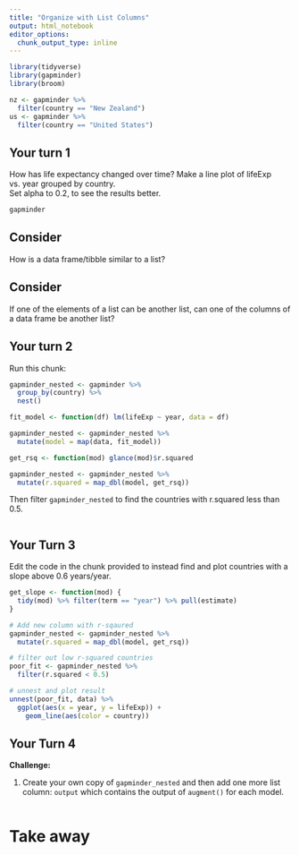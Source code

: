 ```yaml
---
title: "Organize with List Columns"
output: html_notebook
editor_options: 
  chunk_output_type: inline
---
```


<!-- This file by Charlotte Wickham is licensed under a Creative Commons Attribution 4.0 International License, adapted from the orignal work at https://github.com/rstudio/master-the-tidyverse by RStudio. -->

```r
library(tidyverse)
library(gapminder)
library(broom)

nz <- gapminder %>%
  filter(country == "New Zealand")
us <- gapminder %>%
  filter(country == "United States")
```

## Your turn 1

How has life expectancy changed over time?
Make a line plot of lifeExp vs. year grouped by country.  
Set alpha to 0.2, to see the results better.

```r
gapminder


```

## Consider

How is a data frame/tibble similar to a list?

## Consider

If one of the elements of a list can be another list,
can one of the columns of a data frame be another list?

## Your turn 2

Run this chunk:
```r
gapminder_nested <- gapminder %>%
  group_by(country) %>%
  nest()

fit_model <- function(df) lm(lifeExp ~ year, data = df)

gapminder_nested <- gapminder_nested %>% 
  mutate(model = map(data, fit_model))

get_rsq <- function(mod) glance(mod)$r.squared

gapminder_nested <- gapminder_nested %>% 
  mutate(r.squared = map_dbl(model, get_rsq))
```

Then filter `gapminder_nested` to find the countries with r.squared less than 0.5.  

```r

```

## Your Turn 3

Edit the code in the chunk provided to instead find and plot countries with a slope above 0.6 years/year.

```r
get_slope <- function(mod) {
  tidy(mod) %>% filter(term == "year") %>% pull(estimate)
}

# Add new column with r-sqaured
gapminder_nested <- gapminder_nested %>% 
  mutate(r.squared = map_dbl(model, get_rsq))

# filter out low r-squared countries
poor_fit <- gapminder_nested %>% 
  filter(r.squared < 0.5)

# unnest and plot result
unnest(poor_fit, data) %>%
  ggplot(aes(x = year, y = lifeExp)) + 
    geom_line(aes(color = country))
```

## Your Turn 4

**Challenge:**

1. Create your own copy of `gapminder_nested` and then add one more list column: `output` which contains the output of `augment()` for each model.


```r

```

# Take away

